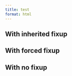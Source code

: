 ```yaml
---
title: test
format: html
---
```


## With inherited fixup

<include file="sub/include-1.md"/>

## With forced fixup

<include file="sub/include-1.md" fixup="true"/>

## With no fixup

<include file="sub/include-1.md" fixup="false"/>